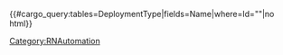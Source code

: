 {{#cargo_query:tables=DeploymentType|fields=Name|where=Id="{{{1|}}}"|no html}}<noinclude>[[Category:RNAutomation]]</noinclude>